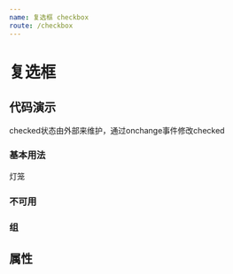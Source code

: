 ```yaml
---
name: 复选框 checkbox
route: /checkbox
---
```




# 复选框

## 代码演示

checked状态由外部来维护，通过onchange事件修改checked

### 基本用法

<Playground>
  <Checkbox checked={true}>灯笼</Checkbox>
</Playground>

### 不可用

<Playground>
  <Checkbox disabled checked/>
</Playground>

### 组

<Playground>
  <Checkbox.Group value={['active1', 'active3']}>
    <Checkbox value='active1'/>
    <Checkbox value='active2'/>
    <Checkbox value='active3'/>
  </Checkbox.Group>
</Playground>

## 属性

<PropsTable of={Checkbox} />